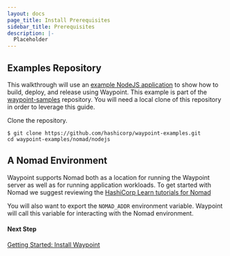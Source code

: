 ```yaml
---
layout: docs
page_title: Install Prerequisites
sidebar_title: Prerequisites
description: |-
  Placeholder
---
```


<!-- Make this a partial -->

## Examples Repository

This walkthrough will use an [example NodeJS application](https://github.com/hashicorp/waypoint-examples/tree/master/nomad/nodejs)
to show how to build, deploy, and release using Waypoint. This example is part of the [waypoint-samples](https://github.com/hashicorp/waypoint-examples)
repository. You will need a local clone of this repository in order to leverage this guide.

Clone the repository.

```shell
$ git clone https://github.com/hashicorp/waypoint-examples.git
cd waypoint-examples/nomad/nodejs
```

## A Nomad Environment

Waypoint supports Nomad both as a location for running the Waypoint server as well as for running application workloads. To get
started with Nomad we suggest reviewing the [HashiCorp Learn tutorials for Nomad](https://learn.hashicorp.com/nomad)

You will also want to export the `NOMAD_ADDR` environment variable. Waypoint will call this variable for interacting with the Nomad
environment.

#### Next Step

[Getting Started: Install Waypoint](/docs/getting-started/nomad-example-app/install-waypoint)

<!-- End partial -->
